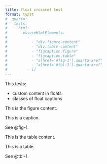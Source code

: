 ```yaml
---
title: float crossref test
format: typst
# _quarto:
#   tests:
#     html:
#       ensureHtmlElements:
#         - 
#           - "div.figure-content"
#           - "div.table-content"
#           - "figcaption.figure"
#           - "figcaption.table"
#           - "a[href='#fig-1'].quarto-xref"
#           - "a[href='#tbl-1'].quarto-xref"
#         - []
---
```


This tests:

- custom content in floats
- classes of float captions

::: {#fig-1}

::: {.figure-content}
This is the figure content.
:::

This is a caption.

:::

See @fig-1.


::: {#tbl-1}

::: {.table-content}
This is the table content.
:::

This is a table.

:::

See @tbl-1.